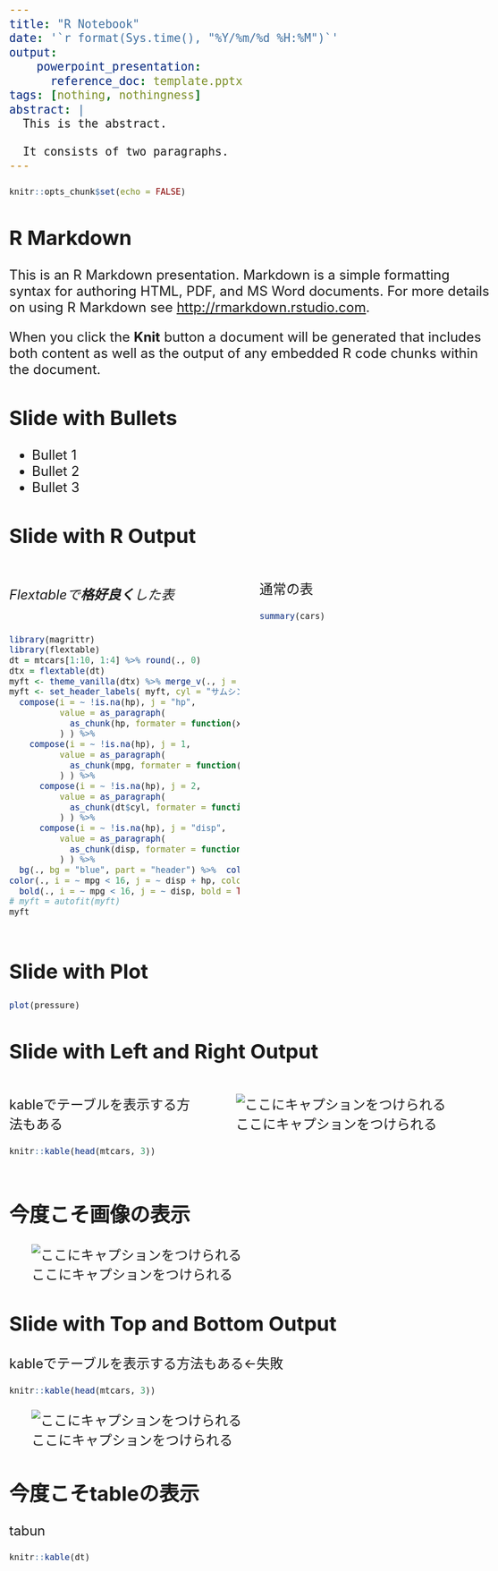 ```yaml
---
title: "R Notebook" 
date: '`r format(Sys.time(), "%Y/%m/%d %H:%M")`'
output: 
    powerpoint_presentation:
      reference_doc: template.pptx
tags: [nothing, nothingness]
abstract: |
  This is the abstract.

  It consists of two paragraphs.
---
```

<style type="text/css">
body, td {
   font-size: 24px;
}
code.r{
  font-size: 15px;
}
pre {
  font-size: 14px \\フォントサイズをためのおまじない、のはずなんだが、結局いじれない
}
</style>

```r
knitr::opts_chunk$set(echo = FALSE)
```

## R Markdown

\fontsize{22pt}{0cm}\selectfont This is an R Markdown presentation. Markdown is a simple formatting syntax for authoring HTML, PDF, and MS Word documents. For more details on using R Markdown see <http://rmarkdown.rstudio.com>.

When you click the **Knit** button a document will be generated that includes both content as well as the output of any embedded R code chunks within the document.

## Slide with Bullets

- Bullet 1
- Bullet 2
- Bullet 3

## Slide with R Output
:::::: {.columns}
::: {.column width="50%"}
###### Flextableで**格好良く**した表
  
```r
library(magrittr)
library(flextable)
dt = mtcars[1:10, 1:4] %>% round(., 0)
dtx = flextable(dt)
myft <- theme_vanilla(dtx) %>% merge_v(., j = c("mpg", "cyl") )
myft <- set_header_labels( myft, cyl = "サムシングエルス" )　 %>% width(., j = c(2, 4), c(2, 1)) %>% 
  compose(i = ~ !is.na(hp), j = "hp", 
          value = as_paragraph(
            as_chunk(hp, formater = function(x) sprintf("%.0f", x))
          ) ) %>% 
    compose(i = ~ !is.na(hp), j = 1, 
          value = as_paragraph(
            as_chunk(mpg, formater = function(x) sprintf("%.0f", x))
          ) ) %>% 
      compose(i = ~ !is.na(hp), j = 2, 
          value = as_paragraph(
            as_chunk(dt$cyl, formater = function(x) sprintf("%.0f", x))
          ) ) %>% 
      compose(i = ~ !is.na(hp), j = "disp", 
          value = as_paragraph(
            as_chunk(disp, formater = function(x) sprintf("%.0f", x))
          ) ) %>% 
  bg(., bg = "blue", part = "header") %>%  color(., color = "white", part = "header") %>% 
color(., i = ~ mpg < 16, j = ~ disp + hp, color = "orange") %>% 
  bold(., i = ~ mpg < 16, j = ~ disp, bold = TRUE)
# myft = autofit(myft)
myft
```
:::

::: {.column width="50%"}
通常の表
```r
summary(cars)
```
:::
::::::

## Slide with Plot

```r
plot(pressure)
```

## Slide with Left and Right Output
:::::: {.columns}
::: {.column width="40%"}
kableでテーブルを表示する方法もある
```r
knitr::kable(head(mtcars, 3))
```

:::
::: {.column width="60%"}
![ここにキャプションをつけられる](/home/tomoaki_hori/hobby/cell-images-for-detecting-malaria/cell_images/Parasitized/C99P60ThinF_IMG_20150918_142334_cell_9.png)
:::
::::::

## 今度こそ画像の表示  
![ここにキャプションをつけられる](/home/tomoaki_hori/hobby/cell-images-for-detecting-malaria/cell_images/Parasitized/C99P60ThinF_IMG_20150918_142334_cell_9.png)


## Slide with Top and Bottom Output
:::::: {.rows}
::: {.row width="40%"}
kableでテーブルを表示する方法もある←失敗
```r
knitr::kable(head(mtcars, 3))
```

:::
::: {.row width="60%"}
![ここにキャプションをつけられる](/home/tomoaki_hori/hobby/cell-images-for-detecting-malaria/cell_images/Parasitized/C99P60ThinF_IMG_20150918_142334_cell_9.png)
:::
::::::

## 今度こそtableの表示  
tabun
```r
knitr::kable(dt)
```

